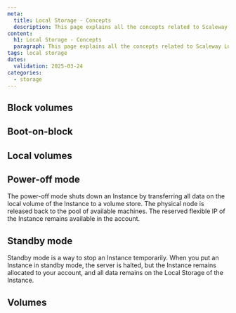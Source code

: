 ```yaml
---
meta:
  title: Local Storage - Concepts
  description: This page explains all the concepts related to Scaleway Local Storage
content:
  h1: Local Storage - Concepts
  paragraph: This page explains all the concepts related to Scaleway Local Storage
tags: local storage
dates:
  validation: 2025-03-24
categories:
  - storage
---
```



## Block volumes

<BlockVolumes />

## Boot-on-block

<StorageBootOnBlock />

## Local volumes

<LocalVolumes />

## Power-off mode

The power-off mode shuts down an Instance by transferring all data on the local volume of the Instance to a volume store. The physical node is released back to the pool of available machines. The reserved flexible IP of the Instance remains available in the account.

## Standby mode

Standby mode is a way to stop an Instance temporarily. When you put an Instance in standby mode, the server is halted, but the Instance remains allocated to your account, and all data remains on the Local Storage of the Instance.

## Volumes

<Volumes />